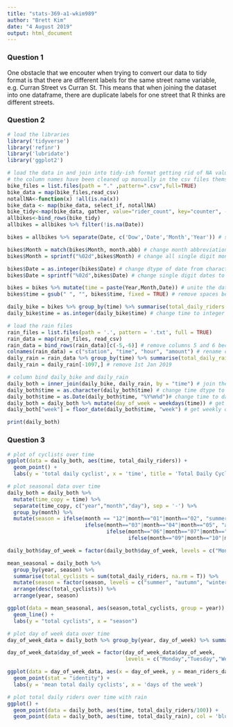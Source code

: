 ```yaml
---
title: "stats-369-a1-wkim989"
author: "Brett Kim"
date: "4 August 2019"
output: html_document
---
```


### Question 1
One obstacle that we encouter when trying to convert our data to tidy format is that there are different labels for the same street name variable, e.g. Curran Street vs Curran St. This means that when joining the dataset into one dataframe, there are duplicate labels for one street that R thinks are different streets.

### Question 2
```r
# load the libraries
library('tidyverse')
library('refinr')
library('lubridate')
library('ggplot2')
```

```r
# load the data in and join into tidy-ish format getting rid of NA values
# the column names have been cleaned up manually in the csv files themselves
bike_files = list.files(path = "." ,pattern=".csv",full=TRUE)
bike_data = map(bike_files,read_csv)
notallNA<-function(x) !all(is.na(x))
bike_data <- map(bike_data, select_if, notallNA)
bike_tidy<-map(bike_data, gather, value="rider_count", key="counter", -Date)
allbikes<-bind_rows(bike_tidy)
allbikes = allbikes %>% filter(!is.na(Date))
```

```r
bikes = allbikes %>% separate(Date, c('Dow','Date','Month','Year')) # separate the "Date"" column into separate columns

bikes$Month = match(bikes$Month, month.abb) # change month abbreviations to numbers
bikes$Month = sprintf("%02d",bikes$Month) # change all single digit months to double digits

bikes$Date = as.integer(bikes$Date) # change dtype of date from characters to integers
bikes$Date = sprintf("%02d",bikes$Date) # change single digit dates to double digits

bikes = bikes %>% mutate(time = paste(Year,Month,Date)) # unite the date month and year column 
bikes$time = gsub(" ", "", bikes$time, fixed = TRUE) # remove spaces between date month and year

daily_bike = bikes %>% group_by(time) %>% summarise(total_daily_riders = sum(rider_count, na.rm = TRUE)) # summarise by time and get total rider counts
daily_bike$time = as.integer(daily_bike$time) # change time to integer dtype
```

```r
# load the rain files
rain_files = list.files(path = '.', pattern = '.txt', full = TRUE)
rain_data = map(rain_files, read_csv)
rain_data = bind_rows(rain_data)[c(-5,-6)] # remove columns 5 and 6 because they're not useful
colnames(rain_data) = c("station", "time", "hour", "amount") # rename column names of rain dataset
daily_rain = rain_data %>% group_by(time) %>% summarise(total_daily_rain = sum(amount)) # summarise total daily rain 
daily_rain = daily_rain[-1097,] # remove 1st Jan 2019
```

```r
# column bind daily_bike and daily_rain
daily_both = inner_join(daily_bike, daily_rain, by = "time") # join the rain and bike summaries on the time column
daily_both$time = as.character(daily_both$time) # change time dtype to character so that...
daily_both$time = as.Date(daily_both$time, "%Y%m%d")# change time to date dtype
daily_both = daily_both %>% mutate(day_of_week = weekdays(time)) # get days of week from the time column
daily_both["week"] = floor_date(daily_both$time, "week") # get weekly data 

print(daily_both)
```

### Question 3
```r
# plot of cyclists over time
ggplot(data = daily_both, aes(time, total_daily_riders)) + 
  geom_point() +
  labs(y = 'total daily cyclist', x = 'time', title = 'Total Daily Cyclists Over Time (2016 ~ 2018)')
```

```r
# plot seasonal data over time
daily_both = daily_both %>% 
  mutate(time_copy = time) %>%
  separate(time_copy, c("year","month","day"), sep = '-') %>% 
  group_by(month) %>% 
  mutate(season = ifelse(month == "12"|month=="01"|month=="02", "summer", 
                         ifelse(month=="03"|month=="04"|month=="05", "autumn", 
                                ifelse(month=="06"|month=="07"|month=="08", "winter",
                                       ifelse(month=="09"|month=="10"|month=="11", "spring", NA)))))

daily_both$day_of_week = factor(daily_both$day_of_week, levels = c("Monday", "Tuesday", "Wednesday", "Thursday", "Friday", "Saturday", "Sunday"))

mean_seasonal = daily_both %>% 
  group_by(year, season) %>% 
  summarise(total_cyclists = sum(total_daily_riders, na.rm = T)) %>% 
  mutate(season = factor(season, levels = c("summer", "autumn", "winter", "spring"))) %>% 
  arrange(desc(total_cyclists)) %>% 
  arrange(year, season)

ggplot(data = mean_seasonal, aes(season,total_cyclists, group = year)) + 
  geom_line() +
  labs(y = "total cyclists", x = "season")
```

```r
# plot day of week data over time
day_of_week_data = daily_both %>% group_by(year, day_of_week) %>% summarise(mean_riders_day = mean(total_daily_riders))

day_of_week_data$day_of_week = factor(day_of_week_data$day_of_week, 
                                      levels = c("Monday","Tuesday","Wednesday", "Thursday", "Friday", "Saturday", "Sunday"))

ggplot(data = day_of_week_data, aes(x = day_of_week, y = mean_riders_day))+
  geom_point(stat = "identity") +
  labs(y = 'mean total daily cyclists', x = 'days of the week')
```

```r
# plot total daily riders over time with rain
ggplot() +
  geom_point(data = daily_both, aes(time, total_daily_riders/100)) +
  geom_point(data = daily_both, aes(time, total_daily_rain), col = 'blue')
```









